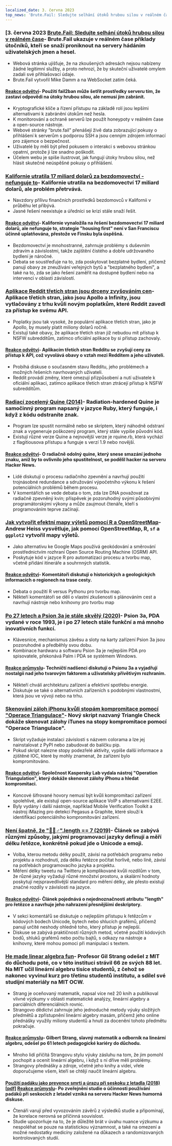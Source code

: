 ```yaml
---
localized_date: 3. června 2023
top_news: 'Brute.Fail: Sledujte selhání útoků hrubou silou v reálném čase'
---
```




<CallToAction />

<Steps>

### [3. června 2023 [Brute.Fail: Sledujte selhání útoků hrubou silou v reálném čase](https://brute.fail/)- Brute.Fail ukazuje v reálném čase příklady útočníků, kteří se snaží proniknout na servery hádáním uživatelských jmen a hesel.

- Webová stránka ujišťuje, že na zkoušených adresách nejsou nabízeny žádné legitimní služby, a proto nehrozí, že by skuteční uživatelé omylem zadali své přihlašovací údaje.
- Brute.Fail vytvořil Mike Damm a na WebSocket zatím čeká.

#### [Reakce odvětví](http://news.ycombinator.com/item?id=36169954)- Použití fail2ban může šetřit prostředky serveru tím, že zastaví odpovědi na útoky hrubou silou, ale nemusí jim zabránit.

- Kryptografické klíče a řízení přístupu na základě rolí jsou lepšími alternativami k zabránění útokům než hesla.
- K monitorování a ochraně serverů lze použít honeypoty v reálném čase a open-source nástroje.
- Webové stránky "brute.fail" přenášejí živě data zobrazující pokusy o přihlášení k serverům s podporou SSH a jsou cenným zdrojem informací pro zájemce o bezpečnost.
- Uživatelé by měli být před pokusem o interakci s webovou stránkou opatrní, protože ji lze snadno poškodit.
- Účelem webu je spíše ilustrovat, jak fungují útoky hrubou silou, než hlásit skutečné neúspěšné pokusy o přihlášení.

### [Kalifornie utratila 17 miliard dolarů za bezdomovectví - nefunguje to](https://www.wsj.com/articles/california-homeless-population-oakland-wood-street-encampment-78d42cc3)- Kalifornie utratila na bezdomovectví 17 miliard dolarů, ale problém přetrvává.

- Navzdory přílivu finančních prostředků bezdomovců v Kalifornii v průběhu let přibývá.
- Jasné řešení neexistuje a úředníci se krizi stále snaží řešit.

#### [Reakce odvětví](http://news.ycombinator.com/item?id=36162154)- Kalifornie vynaložila na řešení bezdomovectví 17 miliard dolarů, ale nefunguje to, strategie "housing first" není v San Franciscu účinně uplatňována, přestože ve Finsku byla úspěšná.

- Bezdomovectví je mnohostranné, zahrnuje problémy s duševním zdravím a závislostmi, takže zajištění čistého a dobře udržovaného bydlení je náročné.
- Debata se soustřeďuje na to, zda poskytovat bezplatné bydlení, přičemž panují obavy ze zneužívání veřejných bytů a "bezplatného bydlení", a také na to, zda se jako řešení zaměřit na dostupné bydlení nebo na intervenci v oblasti závislostí.

### [Aplikace Reddit třetích stran jsou drceny zvyšováním cen](https://kotaku.com/reddit-third-party-3rd-apps-pricing-crush-ios-android-1850493992)- Aplikace třetích stran, jako jsou Apollo a Infinity, jsou vytlačovány z trhu kvůli novým poplatkům, které Reddit zavedl za přístup ke svému API.

- Poplatky jsou tak vysoké, že populární aplikace třetích stran, jako je Apollo, by musely platit miliony dolarů ročně.
- Existují také obavy, že aplikace třetích stran již nebudou mít přístup k NSFW subredditům, zatímco oficiální aplikace by si přístup zachovaly.

#### [Reakce odvětví](http://news.ycombinator.com/item?id=36162235)- Aplikacím třetích stran Redditu se zvyšují ceny za přístup k API, což vyvolává obavy o vztah mezi Redditem a jeho uživateli.

- Probíhá diskuse o současném stavu Redditu, jeho problémech a možných řešeních navrhovaných uživateli.
- Reddit provádí změny, které omezují přizpůsobení a nutí uživatele k oficiální aplikaci, zatímco aplikace třetích stran ztrácejí přístup k NSFW subredditům.

### [Radiací zocelený Quine (2014)](https://github.com/mame/radiation-hardened-quine)- Radiation-hardened Quine je samočinný program napsaný v jazyce Ruby, který funguje, i když z kódu odstraníte znak.

- Program lze spustit normálně nebo se skriptem, který náhodně odstraní znak a vygeneruje poškozený program, který stále vypíše původní kód.
- Existují různé verze Quine a nejnovější verze je rquine.rb, která vychází z flagitiousova přístupu a funguje s verzí 1.9 nebo novější.

#### [Reakce odvětví](http://news.ycombinator.com/item?id=36162164)- O radiačně odolný quine, který snese smazání jednoho znaku, aniž by to ovlivnilo jeho spustitelnost, se podělil hacker na serveru Hacker News.

- Lidé diskutují o procesu radiačního zpevnění a navrhují použití trojnásobné redundance a sdružování výpočetního výkonu k řešení potenciálních problémů během procesu.
- V komentářích se vede debata o tom, zda lze DNA považovat za radiačně zpevněný kvin; příspěvek je pozoruhodný svými působivými programátorskými výkony a může zaujmout čtenáře, kteří s programováním teprve začínají.

### [Jak vytvořit efektní mapy výletů pomocí R a OpenStreetMap](https://www.andrewheiss.com/blog/2023/06/01/geocoding-routing-openstreetmap-r/)- Andrew Heiss vysvětluje, jak pomocí OpenStreetMap, R, `sf` a `ggplot2` vytvořil mapy výletů.

- Jako alternativu ke Google Maps používá geokódování a směrování prostřednictvím rozhraní Open Source Routing Machine (OSRM) API.
- Poskytuje kód v jazyce R pro automatizaci procesu a tvorbu map, včetně přidání itineráře a souhrnných statistik.

#### [Reakce odvětví](http://news.ycombinator.com/item?id=36159864)- Komentátoři diskutují o historických a geologických informacích o regionech na trase cesty.

- Debata o použití R versus Pythonu pro tvorbu map.
- Někteří komentátoři se dělí o vlastní zkušenosti s plánováním cest a navrhují nástroje nebo knihovny pro tvorbu map

### [Po 27 letech a Psion 3a je stále skvělý (2020)](https://mcgst.com/2020/12/01/27-years-later-and-the-psion-3a-is-still-wonderful/)- Psion 3a, PDA vydané v roce 1993, je i po 27 letech stále funkční a má mnoho inovativních funkcí.

- Klávesnice, mechanismus závěsu a sloty na karty zařízení Psion 3a jsou pozoruhodné a předběhly svou dobu.
- Kombinace hardwaru a softwaru Psion 3a je nejlepším PDA pro spisovatele, překonává Palm i PDA se systémem Windows.

#### [Reakce průmyslu](http://news.ycombinator.com/item?id=36162265)- Techničtí nadšenci diskutují o Psionu 3a a vyjadřují nostalgii nad jeho tvarovým faktorem a uživatelsky přívětivým rozhraním.

- Někteří chválí architekturu zařízení a efektivní spotřebu energie.
- Diskutuje se také o alternativních zařízeních s podobnými vlastnostmi, která jsou ve vývoji nebo na trhu.

### [Skenování záloh iPhonu kvůli stopám kompromitace pomocí "Operace Triangulace"](https://github.com/KasperskyLab/triangle_check)- Nový skript nazvaný Triangle Check dokáže skenovat zálohy iTunes na stopy kompromitace pomocí "Operace Triangulace".

- Skript vyžaduje instalaci závislosti s názvem colorama a lze jej nainstalovat z PyPI nebo zabudovat do balíčku pip.
- Pokud skript nalezne stopy podezřelé aktivity, vypíše další informace a zjištěné IOC, které by mohly znamenat, že zařízení bylo kompromitováno.

#### [Reakce odvětví](http://news.ycombinator.com/item?id=36164340)- Společnost Kaspersky Lab vydala nástroj "Operation Triangulation", který dokáže skenovat zálohy iPhonu a hledat kompromitaci.

- Koncové šifrované hovory nemusí být kvůli kompromitaci zařízení spolehlivé, ale existují open-source aplikace VoIP s alternativami E2EE.
- Byly vydány i další nástroje, například Mobile Verification Toolkit a nástroj iMazing pro detekci Pegasus a Graphite, které slouží k identifikaci potenciálního kompromitování zařízení.

### [Není špatně, že "🤦🏼♂".length == 7 (2019)](https://hsivonen.fi/string-length/)- Článek se zabývá různými způsoby, jakými programovací jazyky definují a měří délku řetězce, konkrétně pokud jde o Unicode a emoji.

- Volba, kterou metodu délky použít, závisí na potřebách programu nebo projektu a rozhodnutí, zda délku řetězce počítat horlivě, nebo líně, závisí na potřebách programovacího jazyka a projektu.
- Měření délky tweetu na Twitteru je komplikované kvůli rozdílům v tom, že různé jazyky vyžadují různé množství prostoru, a skalární hodnoty poskytují nejspravedlivější standard pro měření délky, ale přesto existují značné rozdíly v závislosti na jazyce.

#### [Reakce odvětví](http://news.ycombinator.com/item?id=36159443)- Článek pojednává o nejednoznačnosti atributu "length" pro řetězce a navrhuje jeho nahrazení přesnějšími deskriptory.

- V sekci komentářů se diskutuje o nejlepším přístupu k řetězcům v kódových bodech Unicode, bytech nebo shlucích grafémů, přičemž panují určité neshody ohledně toho, který přístup je nejlepší.
- Diskuse se zabývá praktičností různých metod, včetně použití kódových bodů, shluků grafémů nebo počtu bajtů, s odkazy na nástroje a knihovny, které mohou pomoci při manipulaci s textem.

### [He made linear algebra fun](https://news.mit.edu/2023/gilbert-strang-made-linear-algebra-fun-0531)- Profesor Gil Strang odešel z MIT do důchodu poté, co v této instituci strávil 66 ze svých 88 let. Na MIT učil lineární algebru tisíce studentů, z čehož se nakonec vyvinul kurz pro třetinu studentů institutu, a sdílel své studijní materiály na MIT OCW.

- Strang je oceňovaný matematik, napsal více než 20 knih a publikoval vlivné výzkumy v oblasti matematické analýzy, lineární algebry a parciálních diferenciálních rovnic.
- Strangovo dědictví zahrnuje jeho jednoduché metody výuky složitých předmětů a zpřístupnění lineární algebry masám, přičemž jeho online přednášky využily miliony studentů a hnutí za docenění tohoto předmětu pokračuje.

#### [Reakce průmyslu](http://news.ycombinator.com/item?id=36168068)- Gilbert Strang, slavný matematik a odborník na lineární algebru, odešel po 61 letech pedagogické kariéry do důchodu.

- Mnoho lidí přičítá Strangovu stylu výuky zásluhu na tom, že jim pomohl pochopit a ocenit lineární algebru, i když s ní dříve měli problémy.
- Strangovy přednášky a zdroje, včetně jeho knihy a videí, vřele doporučujeme všem, kteří se chtějí naučit lineární algebru.

#### [Použití padáku jako prevence smrti a úrazu při seskoku z letadla (2018) [pdf]](https://www.bmj.com/content/bmj/363/bmj.k5094.full.pdf) [Reakce průmyslu](http://news.ycombinator.com/item?id=36161175)- Po zveřejnění studie o účinnosti používání padáků při seskocích z letadel vzniká na serveru Hacker News humorná diskuse.

- Čtenáři varují před vyvozováním závěrů z výsledků studie a připomínají, že korelace nerovná se příčinná souvislost.
- Studie upozorňuje na to, že je důležité brát v úvahu nuance výzkumu a nespoléhat se pouze na statistickou významnost, a také na omezení a možné nedostatky medicíny založené na důkazech a randomizovaných kontrolovaných studií.

</Steps>
